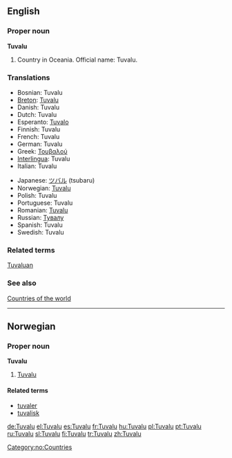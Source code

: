 ==English==

===Proper noun===
'''Tuvalu'''

# Country in Oceania. Official name: Tuvalu.

===Translations===
{{rfc-level|Translations at L3+ (AutoFormat would have corrected level of Translations)}}
{{top}}
*Bosnian: Tuvalu {{m}}
*[[Breton]]: [[Tuvalu]]
*Danish: Tuvalu
*Dutch: Tuvalu
*Esperanto: [[Tuvalo]]
*Finnish: Tuvalu
*French: Tuvalu
*German: Tuvalu
*Greek: [[Τουβαλού]]
*[[Interlingua]]: Tuvalu
*Italian: Tuvalu
{{mid}}
*Japanese: [[ツバル]] (tsubaru)
*Norwegian: [[#Norwegian|Tuvalu]]
*Polish: Tuvalu
*Portuguese: Tuvalu
*Romanian: [[Tuvalu]] {{n}}
*Russian: [[Тувалу]]
*Spanish: Tuvalu
*Swedish: Tuvalu
{{bottom}}

===Related terms===
[[Tuvaluan]]

===See also===
[[Countries of the world]]

----

==Norwegian==

===Proper noun===
'''Tuvalu'''

# [[#English|Tuvalu]]

====Related terms====
*[[tuvaler]]
*[[tuvalisk]]

[[Category:no:Countries]]

[[de:Tuvalu]]
[[el:Tuvalu]]
[[es:Tuvalu]]
[[fr:Tuvalu]]
[[hu:Tuvalu]]
[[pl:Tuvalu]]
[[pt:Tuvalu]]
[[ru:Tuvalu]]
[[sl:Tuvalu]]
[[fi:Tuvalu]]
[[tr:Tuvalu]]
[[zh:Tuvalu]]